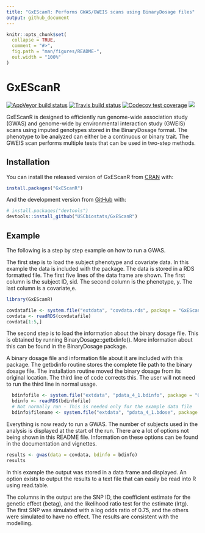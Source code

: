 ```yaml
---
title: "GxEScanR: Performs GWAS/GWEIS scans using BinaryDosage files"
output: github_document
---
```


<!-- README.md is generated from README.Rmd. Please edit that file -->

```r
knitr::opts_chunk$set(
  collapse = TRUE,
  comment = "#>",
  fig.path = "man/figures/README-",
  out.width = "100%"
)
```

# GxEScanR

<!-- badges: start -->
[![AppVeyor build status](https://ci.appveyor.com/api/projects/status/github/USCbiostats/GxEScanR?branch=master&svg=true)](https://ci.appveyor.com/project/USCbiostats/GxEScanR)
[![Travis build status](https://travis-ci.com/USCbiostats/GxEScanR.svg?branch=master)](https://travis-ci.com/USCbiostats/GxEScanR)
[![Codecov test coverage](https://codecov.io/gh/USCbiostats/GxEScanR/branch/master/graph/badge.svg)](https://codecov.io/gh/USCbiostats/GxEScanR?branch=master) [![](https://raw.githubusercontent.com/USCbiostats/badges/master/tommy-image-badge.svg)](https://image.usc.edu)
<!-- badges: end -->

GxEScanR is designed to efficiently run genome-wide association study (GWAS) and genome-wide by environmental interaction study (GWEIS) scans using imputed genotypes
stored in the BinaryDosage format. The phenotype to be analyzed can either be a
continuous or binary trait. The GWEIS scan performs multiple tests that can be
used in two-step methods.

## Installation

You can install the released version of GxEScanR from [CRAN](https://CRAN.R-project.org) with:

``` r
install.packages("GxEScanR")
```

And the development version from [GitHub](https://github.com/) with:

``` r
# install.packages("devtools")
devtools::install_github("USCbiostats/GxEScanR")
```
## Example

The following is a step by step example on how to run a GWAS.

The first step is to load the subject phenotype and covariate data. In this
example the data is included with the package. The data is stored in a RDS
formatted file. The first five lines of the data frame are shown. The first
column is the subject ID, sid. The second column is the phenotype, y. The last
column is a covariate,e.

```r
library(GxEScanR)

covdatafile <- system.file("extdata", "covdata.rds", package = "GxEScanR")
covdata <- readRDS(covdatafile)
covdata[1:5,]
```

The second step is to load the information about the binary dosage file. This
is obtained by running BinaryDosage::getbdinfo(<binary dosage file name>).
More information about this can be found in the BinaryDosage package.

A binary dosage file and information file about it are included with this
package. The getbdinfo routine stores the complete file path to the binary
dosage file. The installation routine moved the binary dosage from its
original location. The third line of code corrects this. The user will
not need to run the third line in normal usage.

```r
  bdinfofile <- system.file("extdata", "pdata_4_1.bdinfo", package = "GxEScanR")
  bdinfo <- readRDS(bdinfofile)
  # Not normally run - This is needed only for the example data file
  bdinfo$filename <- system.file("extdata", "pdata_4_1.bdose", package = "GxEScanR")
```

Everything is now ready to run a GWAS. The number of subjects used in the
analysis is displayed at the start of the run. There are a lot of options
not being shown in this README file. Information on these options can be found
in the documentation and vignettes.

```r
results <- gwas(data = covdata, bdinfo = bdinfo)
results
```

In this example the output was stored in a data frame and displayed. An option
exists to output the results to a text file that can easily be read into R
using read.table.

The columns in the output are the SNP ID, the coefficient estimate for the
genetic effect (betag), and the likelihood ratio test for the estimate (lrtg).
The first SNP was simulated with a log odds ratio of 0.75, and the others
were simulated to have no effect. The results are consistent with the modelling.
